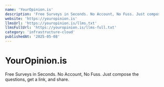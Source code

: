 ```yaml
---
name: 'YourOpinion.is'
description: 'Free Surveys in Seconds. No Account, No Fuss. Just compose the questions, get a link, and share.'
website: 'https://youropinion.is'
llmsUrl: 'https://youropinion.is/llms.txt'
llmsFullUrl: 'https://youropinion.is/llms-full.txt'
category: 'infrastructure-cloud'
publishedAt: '2025-05-08'
---
```


# YourOpinion.is

Free Surveys in Seconds. No Account, No Fuss. Just compose the questions, get a link, and share.
